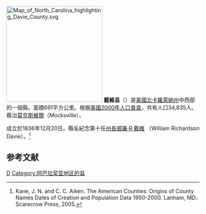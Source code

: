 {{noteTA
|T=zh-hans:戴维县 (北卡罗来纳州);zh-hk:戴維縣 (北卡羅萊納州);zh-tw:戴維郡 (北卡羅萊納州);
|1=zh-hans:县;zh-hk:縣;zh-tw:郡;
}}

[[File:Map_of_North_Carolina_highlighting_Davie_County.svg|250px]]
'''戴維县'''（{{lang-en|Davie County}}）是[[美國|美國]][[北卡羅萊納州|北卡羅萊納州]]中西部的一個縣。面積691平方公里。根据[[美國2000年人口普查|美國2000年人口普查]]，共有人口34,835人。縣治[[莫克斯維爾_(北卡羅萊納州)|莫克斯維爾]]（Mocksville）。

成立於1836年12月20日。縣名紀念第十任[[北卡羅萊納州州長|州長]][[威廉·R·戴維|威廉·R·戴維]] （William Richardson Davie）。<ref>Kane, J. N. and C. C. Aiken. The American Counties: Origins of County Names Dates of Creation and Population Data 1950-2000. Lanham, MD.: Scarecrow Press, 2005.</ref>

==参考文献==
<div class="references-small">
<references />
</div>

{{North Carolina}}
{{Authority control}}
[[Category:北卡羅萊納州行政區劃|D]]
[[Category:阿巴拉契亚地区的县|Category:阿巴拉契亚地区的县]]